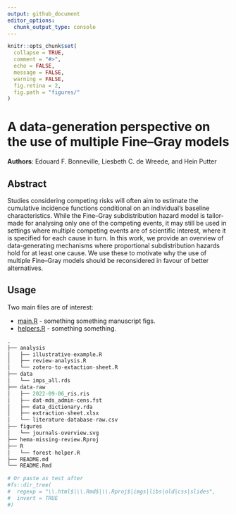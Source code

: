 ```yaml
---
output: github_document
editor_options: 
  chunk_output_type: console
---
```


<!-- README.md is generated from README.Rmd. Please edit that file -->

```r
knitr::opts_chunk$set(
  collapse = TRUE,
  comment = "#>",
  echo = FALSE,
  message = FALSE,
  warning = FALSE,
  fig.retina = 2,
  fig.path = "figures/"
)
```

# A data-generation perspective on the use of multiple Fine--Gray models

<!-- badges: start -->
<!-- See hema review example-->
<!-- badges: end -->

**Authors**: Edouard F. Bonneville, Liesbeth C. de Wreede, and Hein Putter

## Abstract

Studies considering competing risks will often aim to estimate the cumulative incidence functions conditional on an individual's baseline characteristics. While the Fine--Gray subdistribution hazard model is tailor-made for analysing only one of the competing events, it may still be used in settings where multiple competing events are of scientific interest, where it is specified for each cause in turn. In this work, we provide an overview of data-generating mechanisms where proportional subdistribution hazards hold for at least one cause. We use these to motivate why the use of multiple Fine--Gray models should be reconsidered in favour of better alternatives.

## Usage

Two main files are of interest:

- [main.R](./main.R) - something something manuscript figs.
- [helpers.R](./helpers.R) - something something.

```r
.
├── analysis
│   ├── illustrative-example.R
│   ├── review-analysis.R
│   └── zotero-to-extaction-sheet.R
├── data
│   └── imps_all.rds
├── data-raw
│   ├── 2022-09-06_ris.ris
│   ├── dat-mds_admin-cens.fst
│   ├── data_dictionary.rda
│   ├── extraction-sheet.xlsx
│   └── literature-database-raw.csv
├── figures
│   └── journals-overview.svg
├── hema-missing-review.Rproj
├── R
│   └── forest-helper.R
├── README.md
└── README.Rmd
```

```r
# Or paste as test after
#fs::dir_tree(
#  regexp = "\\.html$|\\.Rmd$|\\.Rproj$|imgs|libs|old|css|slides", 
#  invert = TRUE
#)
```
